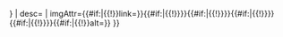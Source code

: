<includeonly>{{File3/core
| image={{{1}}}
| langs={{{langs|{{{lang|}}}}}}
| desc={{{desc|}}}
<!-- 不推荐使用以上参数，仅为兼容性保留 -->
| imgAttr={{#if:{{{link|}}}|{{!}}link={{{link}}}}}{{#if:{{{2|}}}|{{!}}{{{2}}}}}{{#if:{{{3|}}}|{{!}}{{{3}}}}}{{#if:{{{4|}}}|{{!}}{{{4}}}}}{{#if:{{{5|}}}|{{!}}{{{5}}}}}{{#if:{{{alt|}}}|{{!}}alt={{{alt}}}}}
}}</includeonly><noinclude>{{Documentation}}</noinclude>